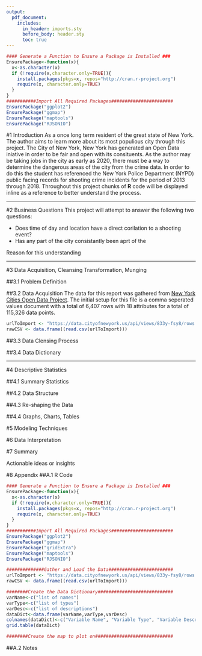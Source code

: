 ```yaml
---
output: 
  pdf_document:
    includes:
      in_header: imports.sty
      before_body: header.sty
      toc: true
---
```

<!--the above imports all packages for this file as well as defines the table of contents and cover page for the project.-->
```r
#### Generate a Function to Ensure a Package is Installed ###
EnsurePackage<-function(x){
  x<-as.character(x)
  if (!require(x,character.only=TRUE)){
    install.packages(pkgs=x, repos="http://cran.r-project.org")
    require(x, character.only=TRUE)
  }
}
###########Import All Required Packages#######################
EnsurePackage("ggplot2")
EnsurePackage("ggmap")
EnsurePackage("maptools")
EnsurePackage("RJSONIO")
```
<!--this is the main body of the project assignment-->
#1 Introduction
As a once long term resident of the great state of New York. The author aims to learn more about its most populious city through this project. The City of New York, New York has generated an Open Data iniative in order to be fair and open with its consituents. As the author may be taking jobs in the city as early as 2020, there must be a way to determine the dangerous areas of the city from the crime data. In order to do this the student has referenced the New York Police Department (NYPD) public facing records for shooting crime incidents for the period of 2013 through 2018. Throughout this project chunks of **R** code will be displayed inline as a reference to better understand the process. 

***
#2 Business Questions
This project will attempt to answer the following two questions:

*	Does time of day and location have a direct corilation to a shooting event?
* Has any part of the city consistantly been aprt of the 

Reason for this understanding

***
#3 Data Acquisition, Cleansing Transformation, Munging

##3.1 Problem Definition

##3.2 Data Acquisition 
  The data for this report was gathered from [New York Cities Open Data Project](https://data.cityofnewyork.us/Public-Safety/NYPD-Shooting-Incident-Data-Historic-/833y-fsy8 "NYC OpenData Project"). The initial setup for this file is a comma seperated values document with a total of 6,407 rows with 18 attributes for a total of 115,326 data points. 


```r
urlToImport <- "https://data.cityofnewyork.us/api/views/833y-fsy8/rows.csv?accessType=DOWNLOAD"
rawCSV <- data.frame((read.csv(urlToImport)))
```

##3.3 Data Clensing Process

##3.4 Data Dictionary

***
#4 Descriptive Statistics

##4.1 Summary Statistics

##4.2 Data Structure

##4.3 Re-shaping the Data

##4.4 Graphs, Charts, Tables

#5 Modeling Techniques

#6 Data Interpretation

#7 Summary

Actionable ideas or insights 

#8 Appendix
##A.1 R Code

```r
#### Generate a Function to Ensure a Package is Installed ###
EnsurePackage<-function(x){
  x<-as.character(x)
  if (!require(x,character.only=TRUE)){
    install.packages(pkgs=x, repos="http://cran.r-project.org")
    require(x, character.only=TRUE)
  }
}
###########Import All Required Packages#######################
EnsurePackage("ggplot2")
EnsurePackage("ggmap")
EnsurePackage("gridExtra")
EnsurePackage("maptools")
EnsurePackage("RJSONIO")

##############Gather and Load the Data########################
urlToImport <- "https://data.cityofnewyork.us/api/views/833y-fsy8/rows.csv?accessType=DOWNLOAD"
rawCSV <- data.frame((read.csv(urlToImport)))

########Create the Data Dictionary############################
varName<-c("list of names")
varType<-c("list of types")
varDesc<-c("list of descriptions")
dataDict<-data.frame(varName,varType,varDesc)
colnames(dataDict)<-c("Variable Name", "Variable Type", "Variable Description")
grid.table(dataDict)

########Create the map to plot on#############################
```
##A.2 Notes